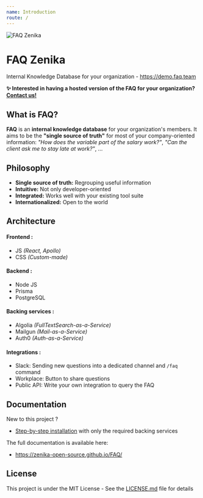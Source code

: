 ```yaml
---
name: Introduction
route: /
---
```


![FAQ Zenika](https://raw.githubusercontent.com/zenika-open-source/FAQ/main/docs/src/banner_img.png)

# FAQ Zenika

Internal Knowledge Database for your organization - https://demo.faq.team

**:sparkles: Interested in having a hosted version of the FAQ for your organization? [Contact us!](mailto://thibaud.courtoison@zenika.com)**

## What is FAQ?

**FAQ** is an **internal knowledge database** for your organization's members. It aims to be the **"single source of truth"** for most of your company-oriented information: _"How does the variable part of the salary work?"_, _"Can the client ask me to stay late at work?"_, ...

## Philosophy

- **Single source of truth:** Regrouping useful information
- **Intuitive:** Not only developer-oriented
- **Integrated:** Works well with your existing tool suite
- **Internationalized:** Open to the world

## Architecture

#### Frontend :

- JS _(React, Apollo)_
- CSS _(Custom-made)_

#### Backend :

- Node JS
- Prisma
- PostgreSQL

#### Backing services :

- Algolia _(FullTextSearch-as-a-Service)_
- Mailgun _(Mail-as-a-Service)_
- Auth0 _(Auth-as-a-Service)_

#### Integrations :

- Slack: Sending new questions into a dedicated channel and `/faq` command
- Workplace: Button to share questions
- Public API: Write your own integration to query the FAQ

## Documentation

New to this project ?

- [Step-by-step installation](https://zenika-open-source.github.io/FAQ/#/getting-started) with only the required backing services

The full documentation is available here:

- https://zenika-open-source.github.io/FAQ/

## License

This project is under the MIT License - See the [LICENSE.md](https://github.com/zenika-open-source/FAQ/blob/main/LICENSE.md) file for details
